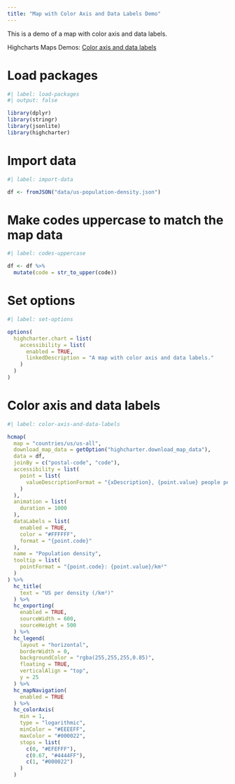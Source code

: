 ```yaml
---
title: "Map with Color Axis and Data Labels Demo"
---
```


This is a demo of a map with color axis and data labels.

Highcharts Maps Demos: [Color axis and data labels](https://www.highcharts.com/demo/maps/color-axis)

# Load packages

```r
#| label: load-packages
#| output: false

library(dplyr)
library(stringr)
library(jsonlite)
library(highcharter)
```

# Import data

```r
#| label: import-data

df <- fromJSON("data/us-population-density.json")
```

# Make codes uppercase to match the map data

```r
#| label: codes-uppercase

df <- df %>% 
  mutate(code = str_to_upper(code))
```

# Set options

```r
#| label: set-options

options(
  highcharter.chart = list(
    accessibility = list(
      enabled = TRUE,
      linkedDescription = "A map with color axis and data labels."
    )
  )
)
```

# Color axis and data labels

```r
#| label: color-axis-and-data-labels

hcmap(
  map = "countries/us/us-all",
  download_map_data = getOption("highcharter.download_map_data"),
  data = df,
  joinBy = c("postal-code", "code"),
  accessibility = list(
    point = list(
      valueDescriptionFormat = "{xDescription}, {point.value} people per square kilometer."
    )
  ),
  animation = list(
    duration = 1000
  ),
  dataLabels = list(
    enabled = TRUE,
    color = "#FFFFFF",
    format = "{point.code}"
  ),
  name = "Population density",
  tooltip = list(
    pointFormat = "{point.code}: {point.value}/km²"
  )
) %>% 
  hc_title(
    text = "US per density (/km²)"
  ) %>% 
  hc_exporting(
    enabled = TRUE,
    sourceWidth = 600,
    sourceHeight = 500
  ) %>% 
  hc_legend(
    layout = "horizontal",
    borderWidth = 0,
    backgroundColor = "rgba(255,255,255,0.85)",
    floating = TRUE,
    verticalAlign = "top",
    y = 25
  ) %>% 
  hc_mapNavigation(
    enabled = TRUE
  ) %>% 
  hc_colorAxis(
    min = 1,
    type = "logarithmic",
    minColor = "#EEEEFF",
    maxColor = "#000022",
    stops = list(
      c(0, "#EFEFFF"),
      c(0.67, "#4444FF"),
      c(1, "#000022")
    )
  )
```
